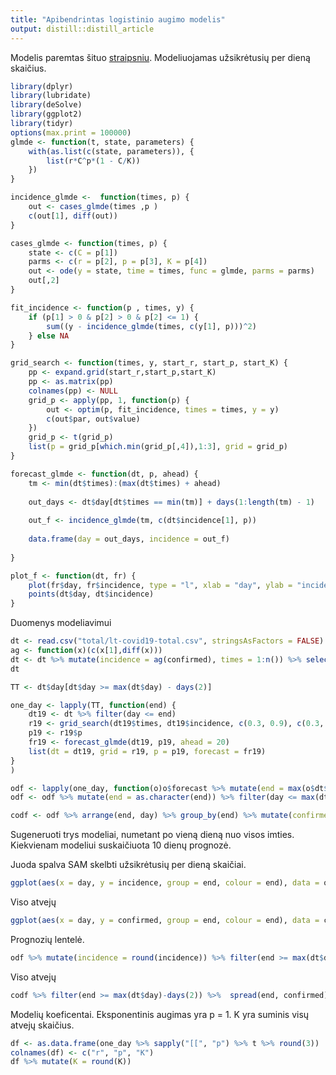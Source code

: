 ```yaml
---
title: "Apibendrintas logistinio augimo modelis"
output: distill::distill_article
---
```

Modelis paremtas šituo [straipsniu](https://bmcmedicine.biomedcentral.com/articles/10.1186/s12916-019-1406-6).  Modeliuojamas užsikrėtusių per dieną skaičius.


```r
library(dplyr)
library(lubridate)
library(deSolve)
library(ggplot2)
library(tidyr)
options(max.print = 100000)
glmde <- function(t, state, parameters) {
    with(as.list(c(state, parameters)), {
        list(r*C^p*(1 - C/K))
    })
}

incidence_glmde <-  function(times, p) {
    out <- cases_glmde(times ,p )
    c(out[1], diff(out))
}

cases_glmde <- function(times, p) {
    state <- c(C = p[1])
    parms <- c(r = p[2], p = p[3], K = p[4])
    out <- ode(y = state, time = times, func = glmde, parms = parms)
    out[,2]
}

fit_incidence <- function(p , times, y) {
    if (p[1] > 0 & p[2] > 0 & p[2] <= 1) {
        sum((y - incidence_glmde(times, c(y[1], p)))^2)
    } else NA
}

grid_search <- function(times, y, start_r, start_p, start_K) {
    pp <- expand.grid(start_r,start_p,start_K)
    pp <- as.matrix(pp)
    colnames(pp) <- NULL
    grid_p <- apply(pp, 1, function(p) {
        out <- optim(p, fit_incidence, times = times, y = y)
        c(out$par, out$value)
    }) 
    grid_p <- t(grid_p)
    list(p = grid_p[which.min(grid_p[,4]),1:3], grid = grid_p)
}

forecast_glmde <- function(dt, p, ahead) {
    tm <- min(dt$times):(max(dt$times) + ahead)
   
    out_days <- dt$day[dt$times == min(tm)] + days(1:length(tm) - 1)
  
    out_f <- incidence_glmde(tm, c(dt$incidence[1], p))
    
    data.frame(day = out_days, incidence = out_f)
    
}

plot_f <- function(dt, fr) {
    plot(fr$day, fr$incidence, type = "l", xlab = "day", ylab = "incidence", main = paste(max(dt$day)))
    points(dt$day, dt$incidence)
}
```

Duomenys modeliavimui

```r
dt <- read.csv("total/lt-covid19-total.csv", stringsAsFactors = FALSE)
ag <- function(x)(c(x[1],diff(x)))
dt <- dt %>% mutate(incidence = ag(confirmed), times = 1:n()) %>% select(day, confirmed, incidence, times) %>% mutate(day = ymd(day)) %>% filter(day >= "2020-03-13")
dt
```

```r

TT <- dt$day[dt$day >= max(dt$day) - days(2)]

one_day <- lapply(TT, function(end) { 
    dt19 <- dt %>% filter(day <= end)
    r19 <- grid_search(dt19$times, dt19$incidence, c(0.3, 0.9), c(0.3, 0.9), c(200, 300, 400, 500, 600, 1000, 10000, 5e4, 1e5, 3*1e5))
    p19 <- r19$p
    fr19 <- forecast_glmde(dt19, p19, ahead = 20) 
    list(dt = dt19, grid = r19, p = p19, forecast = fr19)
}
)

```

```r
odf <- lapply(one_day, function(o)o$forecast %>% mutate(end = max(o$dt$day))) %>% bind_rows
odf <- odf %>% mutate(end = as.character(end)) %>% filter(day <= max(dt$day)+days(10)) %>% mutate(incidence = round(incidence))

codf <- odf %>% arrange(end, day) %>% group_by(end) %>% mutate(confirmed = cumsum(incidence) + 3) %>% select(-incidence) %>% ungroup
```


Sugeneruoti trys modeliai, numetant po vieną dieną nuo visos imties. Kiekvienam modeliui suskaičiuota 10 dienų prognozė.

Juoda spalva SAM skelbti užsikrėtusių per dieną skaičiai.
```r
ggplot(aes(x = day, y = incidence, group = end, colour = end), data = odf %>%  filter(end >= max(dt$day) - days(2), day <= max(dt$day) + days(5))) + geom_line() + geom_point(aes(x = day,  y = incidence, group = NULL), colour = "black", data = dt)

```

Viso atvejų

```r
ggplot(aes(x = day, y = confirmed, group = end, colour = end), data = codf %>%  filter(end >= max(dt$day) - days(2), day <= max(dt$day) + days(5))) + geom_line() + geom_point(aes(x = day,  y = confirmed, group = NULL), colour = "black", data = dt)

```

Prognozių lentelė. 
```r
odf %>% mutate(incidence = round(incidence)) %>% filter(end >= max(dt$day)-days(2)) %>%  spread(end, incidence) %>% left_join(dt %>% select(day, historic = incidence), by ="day")
```

Viso atvejų
```r
codf %>% filter(end >= max(dt$day)-days(2)) %>%  spread(end, confirmed) %>% left_join(dt %>% select(day, historic = confirmed), by ="day")
```

Modelių koeficentai. Eksponentinis augimas yra p = 1. K yra suminis visų atvejų skaičius.
```r
df <- as.data.frame(one_day %>% sapply("[[", "p") %>% t %>% round(3))
colnames(df) <- c("r", "p", "K")
df %>% mutate(K = round(K))
```
